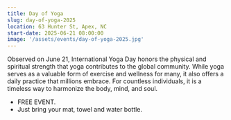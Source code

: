 ```yaml
---
title: Day of Yoga
slug: day-of-yoga-2025
location: 63 Hunter St, Apex, NC
start-date: 2025-06-21 08:00:00
image: '/assets/events/day-of-yoga-2025.jpg'
---
```


Observed on June 21, International Yoga Day honors the physical and spiritual strength that yoga contributes to the global community. While yoga serves as a valuable form of exercise and wellness for many, it also offers a daily practice that millions embrace. For countless individuals, it is a timeless way to harmonize the body, mind, and soul.

- FREE EVENT.
- Just bring your mat, towel and water bottle.
